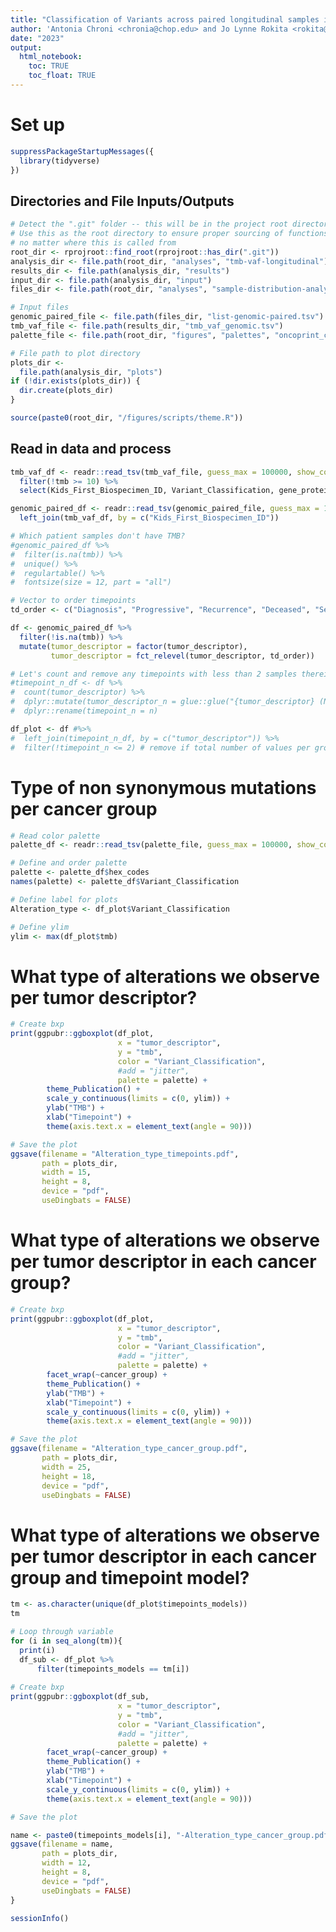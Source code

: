 ```yaml
---
title: "Classification of Variants across paired longitudinal samples in the PBTA Cohort"
author: 'Antonia Chroni <chronia@chop.edu> and Jo Lynne Rokita <rokita@chop.edu> for D3B'
date: "2023"
output:
  html_notebook:
    toc: TRUE
    toc_float: TRUE
---
```


# Set up
```r
suppressPackageStartupMessages({
  library(tidyverse)
})
```

## Directories and File Inputs/Outputs
```r
# Detect the ".git" folder -- this will be in the project root directory
# Use this as the root directory to ensure proper sourcing of functions 
# no matter where this is called from
root_dir <- rprojroot::find_root(rprojroot::has_dir(".git"))
analysis_dir <- file.path(root_dir, "analyses", "tmb-vaf-longitudinal")
results_dir <- file.path(analysis_dir, "results")
input_dir <- file.path(analysis_dir, "input")
files_dir <- file.path(root_dir, "analyses", "sample-distribution-analysis", "results")

# Input files
genomic_paired_file <- file.path(files_dir, "list-genomic-paired.tsv") 
tmb_vaf_file <- file.path(results_dir, "tmb_vaf_genomic.tsv")
palette_file <- file.path(root_dir, "figures", "palettes", "oncoprint_color_palette.tsv")

# File path to plot directory
plots_dir <-
  file.path(analysis_dir, "plots")
if (!dir.exists(plots_dir)) {
  dir.create(plots_dir)
}

source(paste0(root_dir, "/figures/scripts/theme.R"))
```

## Read in data and process
```r
tmb_vaf_df <- readr::read_tsv(tmb_vaf_file, guess_max = 100000, show_col_types = FALSE) %>% 
  filter(!tmb >= 10) %>% 
  select(Kids_First_Biospecimen_ID, Variant_Classification, gene_protein, mutation_count,	region_size, tmb, VAF)

genomic_paired_df <- readr::read_tsv(genomic_paired_file, guess_max = 100000, show_col_types = FALSE) %>% 
  left_join(tmb_vaf_df, by = c("Kids_First_Biospecimen_ID"))

# Which patient samples don't have TMB?
#genomic_paired_df %>% 
#  filter(is.na(tmb)) %>% 
#  unique() %>% 
#  regulartable() %>%
#  fontsize(size = 12, part = "all")

# Vector to order timepoints
td_order <- c("Diagnosis", "Progressive", "Recurrence", "Deceased", "Second Malignancy", "Unavailable")

df <- genomic_paired_df %>% 
  filter(!is.na(tmb)) %>% 
  mutate(tumor_descriptor = factor(tumor_descriptor),
         tumor_descriptor = fct_relevel(tumor_descriptor, td_order))

# Let's count and remove any timepoints with less than 2 samples therein
#timepoint_n_df <- df %>% 
#  count(tumor_descriptor) %>% 
#  dplyr::mutate(tumor_descriptor_n = glue::glue("{tumor_descriptor} (N={n})")) %>% 
#  dplyr::rename(timepoint_n = n)

df_plot <- df #%>% 
#  left_join(timepoint_n_df, by = c("tumor_descriptor")) %>%
#  filter(!timepoint_n <= 2) # remove if total number of values per group is less than 2
``` 

# Type of non synonymous mutations per cancer group

```r
# Read color palette
palette_df <- readr::read_tsv(palette_file, guess_max = 100000, show_col_types = FALSE) 

# Define and order palette
palette <- palette_df$hex_codes
names(palette) <- palette_df$Variant_Classification

# Define label for plots
Alteration_type <- df_plot$Variant_Classification

# Define ylim
ylim <- max(df_plot$tmb)
```

# What type of alterations we observe per tumor descriptor?

```r
# Create bxp
print(ggpubr::ggboxplot(df_plot, 
                        x = "tumor_descriptor", 
                        y = "tmb", 
                        color = "Variant_Classification",
                        #add = "jitter",
                        palette = palette) +
        theme_Publication() + 
        scale_y_continuous(limits = c(0, ylim)) +
        ylab("TMB") +
        xlab("Timepoint") +
        theme(axis.text.x = element_text(angle = 90)))

# Save the plot
ggsave(filename = "Alteration_type_timepoints.pdf", 
       path = plots_dir, 
       width = 15, 
       height = 8, 
       device = "pdf", 
       useDingbats = FALSE)
```


# What type of alterations we observe per tumor descriptor in each cancer group?

```r
# Create bxp
print(ggpubr::ggboxplot(df_plot, 
                        x = "tumor_descriptor", 
                        y = "tmb", 
                        color = "Variant_Classification",
                        #add = "jitter",
                        palette = palette) +
        facet_wrap(~cancer_group) +
        theme_Publication() + 
        ylab("TMB") +
        xlab("Timepoint") +
        scale_y_continuous(limits = c(0, ylim)) +
        theme(axis.text.x = element_text(angle = 90)))

# Save the plot
ggsave(filename = "Alteration_type_cancer_group.pdf", 
       path = plots_dir, 
       width = 25, 
       height = 18, 
       device = "pdf", 
       useDingbats = FALSE)
```

# What type of alterations we observe per tumor descriptor in each cancer group and timepoint model?

```r
tm <- as.character(unique(df_plot$timepoints_models))
tm

# Loop through variable
for (i in seq_along(tm)){
  print(i)
  df_sub <- df_plot %>%
      filter(timepoints_models == tm[i])
  
# Create bxp
print(ggpubr::ggboxplot(df_sub, 
                        x = "tumor_descriptor", 
                        y = "tmb", 
                        color = "Variant_Classification",
                        #add = "jitter",
                        palette = palette) +
        facet_wrap(~cancer_group) +
        theme_Publication() +
        ylab("TMB") +
        xlab("Timepoint") +
        scale_y_continuous(limits = c(0, ylim)) +
        theme(axis.text.x = element_text(angle = 90)))

# Save the plot

name <- paste0(timepoints_models[i], "-Alteration_type_cancer_group.pdf")
ggsave(filename = name, 
       path = plots_dir, 
       width = 12, 
       height = 8, 
       device = "pdf", 
       useDingbats = FALSE)
}
```


```r
sessionInfo()
```
